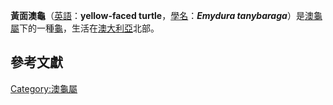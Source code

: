 {{Speciesbox
| name = 黃面澳龜
| image = 
| image_width = 
| image_caption = 
| fossil_range =
| status = LC
| status_system = iucn2.3
| genus = Emydura
| species = tanybaraga
| authority = Cann, 1997<ref name=cann97a>Cann, J. 1997. The northern yellow-faced turtle. Monitor 9(1):24-29, 34-35.</ref>
| synonyms = 
* ''Emydura tanybaraga'' <small>Cann, 1997</small>
| synonyms_ref=<ref name="Fritz 2007">{{Cite journal | journal = Vertebrate Zoology | title = Checklist of Chelonians of the World | year = 2007 | author = Fritz Uwe | coauthors = Peter Havaš | volume = 57 | issue = 2 | pages = 334 | id = ISSN 18640-5755 | url = http://www.cnah.org/pdf_files/851.pdf | archiveurl = https://www.webcitation.org/5v20ztMND?url=http://www.cnah.org/pdf_files/851.pdf | archivedate = 2010-12-17 | accessdate = 29 May 2012 | deadurl = yes }}</ref>
}}

'''黃面澳龜'''（[[英語|英語]]：'''yellow-faced turtle'''，[[學名|學名]]：'''''Emydura tanybaraga'''''）是[[澳龜屬|澳龜屬]]下的一種[[龜|龜]]，生活在[[澳大利亞|澳大利亞]]北部。

==參考文獻==
{{reflist}}
{{Taxonbar|from=Q2716629}}

[[Category:澳龜屬|Category:澳龜屬]]